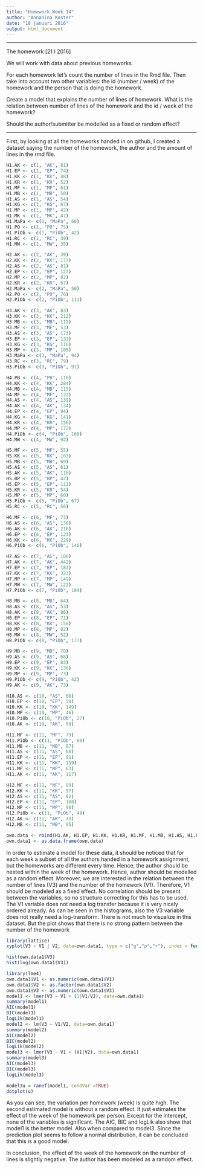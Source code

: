 ```yaml
---
title: "Homework Week 14"
author: "Annanina Koster"
date: "18 januari 2016"
output: html_document
---
```



---


The homework [21 I 2016]

We will work with data about previous homeworks.

For each homework let's count the number of lines in the Rmd file. Then take into account two other variables: the id (number / week) of the homework and the person that is doing the homework.

Create a model that explains the number of lines of homework. What is the relation between number of lines of the homework and the id / week of the homework?

Should the author/submitter be modelled as a fixed or random effect?


---


First, by looking at all the homeworks handed in on github, I created a dataset saying the number of the homework, the author and the amount of lines in the rmd file. 

```r

H1.AK <- c(1, "AK", 81)
H1.EP <- c(1, "EP", 74)
H1.KK <- c(1, "KK", 48)
H1.KR <- c(1, "KR", 52)
H1.MF <- c(1, "MF", 61)
H1.MB <- c(1, "MB", 50)
H1.AS <- c(1, "AS", 54)
H1.KG <- c(1, "KG", 67)
H1.MP <- c(1, "MP", 42)
H1.MK <- c(1, "MK", 47)
H1.MaPa <- c(1, "MaPa", 60)
H1.PO <- c(1, "PO", 75)
H1.PiOb <- c(1, "PiOb", 42)
H1.RC <- c(1, "RC", 39)
H1.MW <- c(1, "MW", 35)

H2.AK <- c(2, "AK", 39)
H2.KK <- c(2, "KK", 177)
H2.AS <- c(2, "AS", 81)
H2.EP <- c(2, "EP", 127)
H2.MP <- c(2, "MP", 82)
H2.KR <- c(2, "KR", 67)
H2.MaPa <- c(2, "MaPa", 50)
H2.PO <- c(2, "PO", 76)
H2.PiOb <- c(2, "PiOb", 111)

H3.AK <- c(3, "AK", 83)
H3.KK <- c(3, "KK", 212)
H3.MB <- c(3, "MB", 113)
H3.MF <- c(3, "MF", 53)
H3.AS <- c(3, "AS", 173)
H3.EP <- c(3, "EP", 133)
H3.KG <- c(3, "KG", 116)
H3.MP <- c(3, "MP", 105)
H3.MaPa <- c(3, "MaPa", 94)
H3.RC <- c(3, "RC", 79)
H3.PiOb <- c(3, "PiOb", 91)

H4.PB <- c(4, "PB", 116)
H4.KK <- c(4, "KK", 284)
H4.MB <- c(4, "MB", 115)
H4.MF <- c(4, "MF", 122)
H4.AS <- c(4, "AS", 139)
H4.AK <- c(4, "AK", 134)
H4.EP <- c(4, "EP", 94)
H4.KG <- c(4, "KG", 141)
H4.KR <- c(4, "KR", 156)
H4.MP <- c(4, "MP", 172)
H4.PiOb <- c(4, "PiOb", 100)
H4.MW <- c(4, "MW", 92)

H5.MF <- c(5, "MF", 55)
H5.KK <- c(5, "KK", 163)
H5.MB <- c(5, "MB", 69)
H5.AS <- c(5, "AS", 61)
H5.AK <- c(5, "AK", 116)
H5.BP <- c(5, "BP", 42)
H5.EP <- c(5, "EP", 111)
H5.KR <- c(5, "KR", 54)
H5.MP <- c(5, "MP", 60)
H5.PiOb <- c(5, "PiOb", 67)
H5.RC <- c(5, "RC", 56)

H6.MF <- c(6, "MF", 73)
H6.AS <- c(6, "AS", 136)
H6.AK <- c(6, "AK", 216)
H6.EP <- c(6, "EP", 123)
H6.KK <- c(6, "KK", 229)
H6.PiOb <- c(6, "PiOb", 146)

H7.AS <- c(7, "AS", 186)
H7.AK <- c(7, "AK", 442)
H7.EP <- c(7, "EP", 183)
H7.KK <- c(7, "KK", 323)
H7.MP <- c(7, "MP", 149)
H7.MW <- c(7, "MW", 122)
H7.PiOb <- c(7, "PiOb", 184)

H8.MB <- c(8, "MB", 64)
H8.AS <- c(8, "AS", 53)
H8.AK <- c(8, "AK", 86)
H8.EP <- c(8, "EP", 71)
H8.KK <- c(8, "KK", 158)
H8.MP <- c(8, "MP", 82)
H8.MW <- c(8, "MW", 52)
H8.PiOb <- c(8, "PiOb", 177)

H9.MB <- c(9, "MB", 78)
H9.AS <- c(9, "AS", 68)
H9.EP <- c(9, "EP", 83)
H9.KK <- c(9, "KK", 136)
H9.MP <- c(9, "MP", 73)
H9.PiOb <- c(9, "PiOb", 42)
H9.AK <- c(9, "AK", 73)

H10.AS <- c(10, "AS", 60)
H10.EP <- c(10, "EP", 59)
H10.KK <- c(10, "KK", 149)
H10.MP <- c(10, "MP", 46)
H10.PiOb <- c(10, "PiOb", 27)
H10.AK <- c(10, "AK", 50)

H11.MF <- c(11, "MF", 79)
H11.PiOb <- c(11, "PiOb", 60)
H11.MB <- c(11, "MB", 87)
H11.AS <- c(11, "AS", 68)
H11.EP <- c(11, "EP", 91)
H11.KK <- c(11, "KK", 159)
H11.MP <- c(11, "MP", 63)
H11.AK <- c(11, "AK", 117)

H12.MF <- c(11, "MF", 89)
H12.KK <- c(11, "KK", 97)
H12.AS <- c(11, "AS", 82)
H12.EP <- c(11, "EP", 108)
H12.MP <- c(11, "MP", 98)
H12.PiOb <- c(11, "PiOb", 49)
H12.AK <- c(11, "AK", 73)
H12.MB <- c(11, "MB", 95)

own.data <- rbind(H1.AK, H1.EP, H1.KK, H1.KR, H1.MF, H1.MB, H1.AS, H1.KG, H1.MP, H1.MK, H1.MaPa, H1.PO, H1.PiOb, H1.RC, H1.MW, H2.AK, H2.KK, H2.AS, H2.EP, H2.MP, H2.KR, H2.MaPa, H2.PO, H2.PiOb, H3.AK, H3.KK, H3.MB, H3.MF, H3.AS, H3.EP, H3.KG, H3.MP, H3.MaPa, H3.RC, H3.PiOb, H4.PB, H4.KK, H4.MB, H4.MF, H4.AS, H4.AK, H4.EP, H4.KG, H4.KR, H4.MP, H4.PiOb, H4.MW, H5.MF, H5.KK, H5.MB, H5.AS, H5.AK, H5.BP, H5.EP, H5.KR, H5.MP, H5.PiOb, H5.RC, H6.MF, H6.AS, H6.AK, H6.EP, H6.KK, H6.PiOb, H7.AS, H7.AK, H7.EP, H7.KK, H7.MP, H7.MW, H7.PiOb, H8.MB, H8.AS, H8.AK, H8.EP, H8.KK, H8.MP, H8.MW, H8.PiOb, H9.MB, H9.AS, H9.EP, H9.KK, H9.MP, H9.PiOb, H9.AK, H10.AS, H10.EP, H10.KK, H10.MP, H10.PiOb, H10.AK, H11.MF, H11.PiOb, H11.MB, H11.AS, H11.EP, H11.KK, H11.MP, H11.AK, H12.MF, H12.KK, H12.AS, H12.EP, H12.MP, H12.PiOb, H12.AK, H12.MB)
own.data1 <- as.data.frame(own.data)

```

In order to estimate a model for these data, it should be noticed that for each week a subset of all the authors handed in a homework assignment, but the homeworks are different every time. Hence, the author should be nested within the week of the homework. Hence, author should be modelled as a random effect. Moreover, we are interested in the relation between the number of lines (V3) and the number of the homework (V1). Therefore, V1 should be modeled as a fixed effect. No correlation should be present between the variables, so no structure correcting for this has to be used. The V1 variable does not need a log transfer because it is very nicely ordered already. As can be seen in the histograms, also the V3 variable does not really need a log-transform. There is not much to visualize in this dataset. But the plot shows that there is no strong pattern between the number of the homework 

```r

library(lattice)
xyplot(V3 ~ V1 | V2, data=own.data1, type = c("g","p","r"), index = function(x,y) coef(lm(y ~ x))[1])

hist(own.data1$V3)
hist(log(own.data1$V3))

library(lme4)
own.data1$V1 <- as.numeric(own.data1$V1)
own.data1$V2 <- as.factor(own.data1$V2)
own.data1$V3 <- as.numeric(own.data1$V3)
model1 <- lmer(V3 ~ V1 + (1|V1/V2), data=own.data1)
summary(model1)
AIC(model1)
BIC(model1)
logLik(model1)
model2 <- lm(V3 ~ V1/V2, data=own.data1)
summary(model2)
AIC(model2)
BIC(model2)
logLik(model2)
model3 <- lmer(V3 ~ V1 + (V1|V2), data=own.data1)
summary(model3)
AIC(model3)
BIC(model3)
logLik(model3)

model3u = ranef(model1, condVar =TRUE)
dotplot(u)

```

As you can see, the variation per homework (week) is quite high. The second estimated model is without a random effect. It just estimates the effect of the week of the homework per person. Except for the intercept, none of the variables is significant. The AIC, BIC and logLik also show that model1 is the better model. Also when compared to model3. Since the prediction plot seems to follow a normal distribution, it can be concluded that this is a good model. 

In conclusion, the effect of the week of the homework on the number of lines is slightly negative. The author has been modeled as a random effect.




